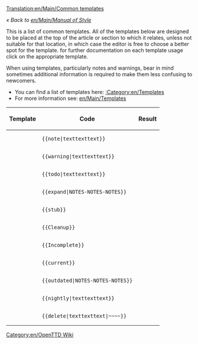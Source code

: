 [[Translation:en/Main/Common templates]]

''« Back to [[en/Main/Manual of Style]]''

This is a list of common templates. All of the templates below are designed to be placed at the top of the article or section to which it relates, unless not suitable for that location, in which case the editor is free to choose a better spot for the template. for further documentation on each template usage click on the appropriate template.

When using templates, particularly notes and warnings, bear in mind sometimes additional information is required to make them less confusing to newcomers.

*You can find a list of templates here: [[:Category:en/Templates]]
*For more information see: [[en/Main/Templates]]


{|
!Template!!Code!!Result
|-
|{{en/S|note}}||<pre>{{note|texttexttext}}</pre>||{{en/note|texttexttext}}
|-
|{{en/S|warning}}||<pre>{{warning|texttexttext}}</pre>||{{en/warning|texttexttext}}
|-
|{{en/S|todo}}||<pre>{{todo|texttexttext}}</pre>||{{en/todo|texttexttext| }}
|-
|{{en/S|expand}}||<pre>{{expand|NOTES-NOTES-NOTES}}</pre>||{{en/Expand|NOTES-NOTES-NOTES|}}
|-
|{{en/S|stub}}||<pre>{{stub}}</pre>||{{en/stub| }}
|-
|{{en/S|Cleanup}}||<pre>{{Cleanup}}</pre>||{{en/Cleanup| }}
|-
|{{en/S|Incomplete}} ||<pre>{{Incomplete}}</pre>||{{en/Incomplete| }}
|-
|{{en/S|current}}||<pre>{{current}}</pre>||{{en/current| }}
|-
|{{en/S|outdated}}||<pre>{{outdated|NOTES-NOTES-NOTES}}</pre>||{{en/outdated|NOTES-NOTES-NOTES|}}
|-
|{{en/S|nightly}}||<pre>{{nightly|texttexttext}}</pre>||{{en/nightly|texttexttext}}
|-
|{{en/S|delete}}||<pre>{{delete|texttexttext|~~~~}}</pre>||{{en/delete|texttexttext|[[en/Zojj|Zojj]] 11:21, 6 June 2007 (CEST)| }}
|}

[[Category:en/OpenTTD Wiki]]